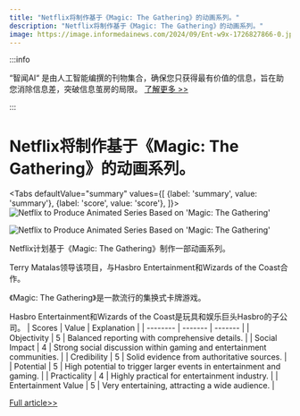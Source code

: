 ```yaml
---
title: "Netflix将制作基于《Magic: The Gathering》的动画系列。"
description: "Netflix将制作基于《Magic: The Gathering》的动画系列。"
image: https://image.informedainews.com/2024/09/Ent-w9x-1726827866-0.jpg
---
```



:::info

“智闻AI“ 是由人工智能编撰的刊物集合，确保您只获得最有价值的信息，旨在助您消除信息差，突破信息茧房的局限。  [了解更多 >>](/)

:::

# Netflix将制作基于《Magic: The Gathering》的动画系列。


<Tabs
	defaultValue="summary"
	values={[
	{label: 'summary', value: 'summary'},
	{label: 'score', value: 'score'},
]}>
<TabItem value="summary">
<img
  src="https://image.informedainews.com/2024/09/Ent-w9x-1726827866-0.jpg"
  alt="Netflix to Produce Animated Series Based on 'Magic: The Gathering'"
/>

<img
  src="https://image.informedainews.com/2024/09/Ent-rSI-1726827866-1.jpg"
  alt="Netflix to Produce Animated Series Based on 'Magic: The Gathering'"
/>



Netflix计划基于《Magic: The Gathering》制作一部动画系列。

Terry Matalas领导该项目，与Hasbro Entertainment和Wizards of the Coast合作。

《Magic: The Gathering》是一款流行的集换式卡牌游戏。

Hasbro Entertainment和Wizards of the Coast是玩具和娱乐巨头Hasbro的子公司。
</TabItem>
<TabItem value="score">
	| Scores     | Value   | Explanation |
	| -------- | ------- | ------- |
	| Objectivity  | 5    | Balanced reporting with comprehensive details.    |
	| Social Impact | 4     | Strong social discussion within gaming and entertainment communities.    |
	| Credibility    | 5    | Solid evidence from authoritative sources.    |
	| Potential    | 5    | High potential to trigger larger events in entertainment and gaming.    |
	| Practicality    | 4    | Highly practical for entertainment industry.    |
	| Entertainment Value    | 5    | Very entertaining, attracting a wide audience.    |
</TabItem>
</Tabs>

[Full article>>](https://www.gcores.com/articles/188514)
